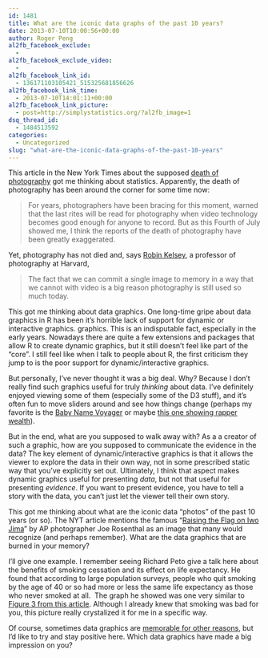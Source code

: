 ```yaml
---
id: 1481
title: What are the iconic data graphs of the past 10 years?
date: 2013-07-10T10:00:56+00:00
author: Roger Peng
al2fb_facebook_exclude:
  - 
al2fb_facebook_exclude_video:
  - 
al2fb_facebook_link_id:
  - 136171103105421_515325681856626
al2fb_facebook_link_time:
  - 2013-07-10T14:01:11+00:00
al2fb_facebook_link_picture:
  - post=http://simplystatistics.org/?al2fb_image=1
dsq_thread_id:
  - 1484513592
categories:
  - Uncategorized
slug: "what-are-the-iconic-data-graphs-of-the-past-10-years"
---
```

This article in the New York Times about the supposed [death of photography](http://bits.blogs.nytimes.com/2013/07/05/the-death-of-photography-has-been-greatly-exaggerated/?smid=pl-share) got me thinking about statistics. Apparently, the death of photography has been around the corner for some time now:

> For years, photographers have been bracing for this moment, warned that the last rites will be read for photography when video technology becomes good enough for anyone to record. But as this Fourth of July showed me, I think the reports of the death of photography have been greatly exaggerated.

Yet, photography has not died and, says [Robin Kelsey](http://www.fas.harvard.edu/~amciv/faculty/kelsey.shtml), a professor of photography at Harvard,

> The fact that we can commit a single image to memory in a way that we cannot with video is a big reason photography is still used so much today.

This got me thinking about data graphics. One long-time gripe about data graphics in R has been it's horrible lack of support for dynamic or interactive graphics. graphics. This is an indisputable fact, especially in the early years. Nowadays there are quite a few extensions and packages that allow R to create dynamic graphics, but it still doesn't feel like part of the "core". I still feel like when I talk to people about R, the first criticism they jump to is the poor support for dynamic/interactive graphics.

But personally, I've never thought it was a big deal. Why? Because I don't really find such graphics useful for truly _thinking_ about data. I've definitely enjoyed viewing some of them (especially some of the D3 stuff), and it's often fun to move sliders around and see how things change (perhaps my favorite is the [Baby Name Voyager](http://www.babynamewizard.com/voyager) or maybe [this one showing rapper wealth](http://www.businessweek.com/articles/2013-07-09/jay-z-is-right-most-rappers-are-lying-about-their-money)).

But in the end, what are you supposed to walk away with? As a a creator of such a graphic, how are you supposed to communicate the evidence in the data? The key element of dynamic/interactive graphics is that it allows the viewer to explore the data in their own way, not in some prescribed static way that you've explicitly set out. Ultimately, I think that aspect makes dynamic graphics useful for presenting _data_, but not that useful for presenting _evidence_. If you want to present evidence, you have to tell a story with the data, you can't just let the viewer tell their own story.

This got me thinking about what are the iconic data "photos" of the past 10 years (or so). The NYT article mentions the famous “[Raising the Flag on Iwo Jima](http://en.wikipedia.org/wiki/Raising_the_Flag_on_Iwo_Jima)” by AP photographer Joe Rosenthal as an image that many would recognize (and perhaps remember). What are the data graphics that are burned in your memory?

I'll give one example. I remember seeing Richard Peto give a talk here about the benefits of smoking cessation and its effect on life expectancy. He found that according to large population surveys, people who quit smoking by the age of 40 or so had more or less the same life expectancy as those who never smoked at all.  The graph he showed was one very similar to [Figure 3 from this article](http://www.nejm.org/action/showImage?doi=10.1056%2FNEJMsa1211128&iid=f03). Although I already knew that smoking was bad for you, this picture really crystalized it for me in a specific way.

Of course, sometimes data graphics are [memorable for other reasons](http://simplystatistics.org/2012/11/26/the-statisticians-at-fox-news-use-classic-and-novel-graphical-techniques-to-lead-with-data/), but I'd like to try and stay positive here. Which data graphics have made a big impression on you?
